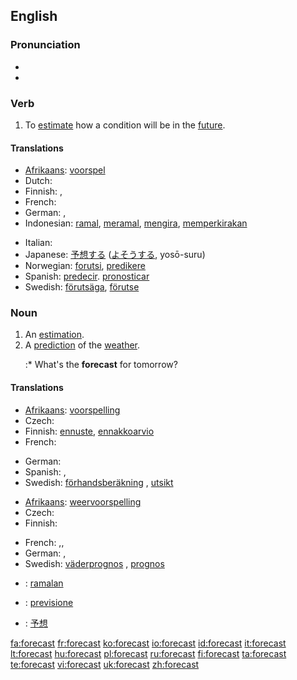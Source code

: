 {{wikipedia}}
==English==

===Pronunciation===
* {{IPA|/'foɻkɑst/}}
* {{audio|en-us-forecast.ogg|Audio (US)}}

===Verb===
{{en-verb|forecasts|forecasting|forecast}}

# To [[estimate]] how a condition will be in the [[future]].

====Translations====

{{trans-top|estimate future conditions}}
* [[Afrikaans]]: [[voorspel]]
* Dutch: {{t+|nl|voorspellen}}
* Finnish: {{t+|fi|ennustaa}}, {{t+|fi|ennakoida}}
* French: {{t+|fr|prévoir}}
* German: {{t-|de|vorhersagen}}, {{t-|de|prognostizieren}}
* Indonesian: [[ramal]], [[ramal|meramal]], [[kira|mengira]], [[kira|memperkirakan]]
{{trans-mid}}
* Italian: {{t+|it|prevedere}}
* Japanese: [[予想]]する ([[よそう]]する, yosō-suru)
* Norwegian: [[forutsi]], [[predikere]]
* Spanish: [[predecir]]. [[pronosticar]]
* Swedish: [[förutsäga]], [[förutse]]
{{trans-bottom}}

===Noun===
{{en-noun}}

# An [[estimation]].
# A [[prediction]] of the [[weather]].
#:* What's the '''forecast''' for tomorrow?

====Translations====
{{trans-top|estimation}}
* [[Afrikaans]]: [[voorspelling]]
* Czech: {{t-|cs|předpověď|f}}
* Finnish: [[ennuste]], [[ennakkoarvio]]
* French: {{t+|fr|prévision|f}}
{{trans-mid}}
* German: {{t+|de|Schätzung|f}}
* Spanish: {{t-|es|pronóstico|m}}, {{t+|es|previsión|f}}
* Swedish: [[förhandsberäkning]] {{c}}, [[utsikt]] {{c}}
{{trans-bottom}}

{{trans-top|weather prediction}}
* [[Afrikaans]]: [[weervoorspelling]]
* Czech: {{t-|cs|předpověď|f}}
* Finnish: {{t+|fi|sääennuste}}
{{trans-mid}}
* French: {{t+|fr|prévision|f}},{{t|fr|prévision météorologique|f}},{{t|fr|prévision météo|f}}
* German: {{t-|de|Wettervorhersage|f}}, {{t-|de|Vorhersage|f}}
* Swedish: [[väderprognos]] {{c}}, [[prognos]] {{c}}
{{trans-bottom}}

{{checktrans}}
* {{ttbc|Indonesian}}: [[ramal|ramalan]]
* {{ttbc|Italian}}: [[previsione]]
* {{ttbc|Japanese}}: [[予想]]

[[fa:forecast]]
[[fr:forecast]]
[[ko:forecast]]
[[io:forecast]]
[[id:forecast]]
[[it:forecast]]
[[lt:forecast]]
[[hu:forecast]]
[[pl:forecast]]
[[ru:forecast]]
[[fi:forecast]]
[[ta:forecast]]
[[te:forecast]]
[[vi:forecast]]
[[uk:forecast]]
[[zh:forecast]]